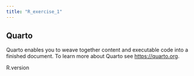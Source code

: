 ```yaml
---
title: "R_exercise_1"
---
```


## Quarto

Quarto enables you to weave together content and executable code into a finished document. To learn more about Quarto see <https://quarto.org>.

R.version


